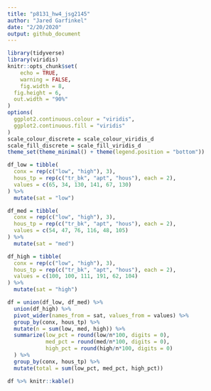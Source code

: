 ```yaml
---
title: "p8131_hw4_jsg2145"
author: "Jared Garfinkel"
date: "2/20/2020"
output: github_document
---
```


```r
library(tidyverse)
library(viridis)
knitr::opts_chunk$set(
	echo = TRUE,
	warning = FALSE,
	fig.width = 8, 
  fig.height = 6,
  out.width = "90%"
)
options(
  ggplot2.continuous.colour = "viridis",
  ggplot2.continuous.fill = "viridis"
)
scale_colour_discrete = scale_colour_viridis_d
scale_fill_discrete = scale_fill_viridis_d
theme_set(theme_minimal() + theme(legend.position = "bottom"))
```

```r
df_low = tibble(
  conx = rep(c("low", "high"), 3),
  hous_tp = rep(c("tr_bk", "apt", "hous"), each = 2),
  values = c(65, 34, 130, 141, 67, 130)
) %>% 
  mutate(sat = "low")

df_med = tibble(
  conx = rep(c("low", "high"), 3),
  hous_tp = rep(c("tr_bk", "apt", "hous"), each = 2),
  values = c(54, 47, 76, 116, 48, 105)
) %>% 
  mutate(sat = "med")

df_high = tibble(
  conx = rep(c("low", "high"), 3),
  hous_tp = rep(c("tr_bk", "apt", "hous"), each = 2),
  values = c(100, 100, 111, 191, 62, 104)
) %>% 
  mutate(sat = "high")

df = union(df_low, df_med) %>% 
  union(df_high) %>% 
  pivot_wider(names_from = sat, values_from = values) %>% 
  group_by(conx, hous_tp) %>% 
  mutate(n = sum(low, med, high)) %>% 
  summarize(low_pct = round(low/n*100, digits = 0),
            med_pct = round(med/n*100, digits = 0),
            high_pct = round(high/n*100, digits = 0)
  ) %>% 
  group_by(conx, hous_tp) %>% 
  mutate(total = sum(low_pct, med_pct, high_pct))
```

```r
df %>% knitr::kable()
```

